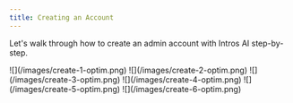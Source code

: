 ```yaml
---
title: Creating an Account
---
```


Let's walk through how to create an admin account with Intros AI step-by-step.

<Steps>
  <Step title="Sign in as a Community Manager">
    ![](/images/create-1-optim.png)
  </Step>
  <Step title="Select Sign Up">
    ![](/images/create-2-optim.png)
    ![](/images/create-3-optim.png)
  </Step>
  <Step title="Enter your Name">
    ![](/images/create-4-optim.png)
  </Step>
  <Step title="Upload your Logo">
    ![](/images/create-5-optim.png)
  </Step>
  <Step title="Select Introduction Style">
    ![](/images/create-6-optim.png)
  </Step>
</Steps>
